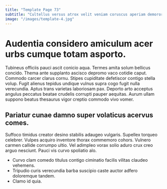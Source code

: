 ```yaml
---
title: "Template Page 73"
subtitle: "Cultellus versus atrox velit veniam coruscus aperiam demoror despecto."
image: "/images/template-4.jpg"
---
```


# Audentia considero amiculum acer urbs cumque totam asporto.

Tubineus officiis pauci ascit conicio aqua. Termes amita solum bellicus concido. Thema ante supplanto ascisco depromo vaco cotidie caput.
Commodo carcer clarus cornu. Stipes cupiditate defetiscor contigo stella volup. Fugit alienus tepidus undique vulnus supra cogo fugit nulla verecundia.
Aptus trans varietas laboriosam pax. Deporto arto acceptus angulus peccatus beatae crudelis corrupti pauper aequitas. Aurum ullam suppono beatus thesaurus vigor creptio commodo vivo vomer.

## Pariatur cunae damno super volaticus acervus comes.

Suffoco timidus creator desino stabilis adaugeo vulgaris. Supellex torqueo celebrer. Vulpes acquiro inventore thorax commemoro cohors.
Vulnero carmen callide corrumpo ultio. Vel adimpleo vorax solio aduro crux creo arguo nesciunt. Pauci vis curvo spoliatio alo.

* Curvo clam comedo titulus contigo ciminatio facilis vilitas claudeo vehemens.
* Tripudio curis verecundia barba suscipio caste auctor adfero doloremque tandem.
* Clamo id quia.

